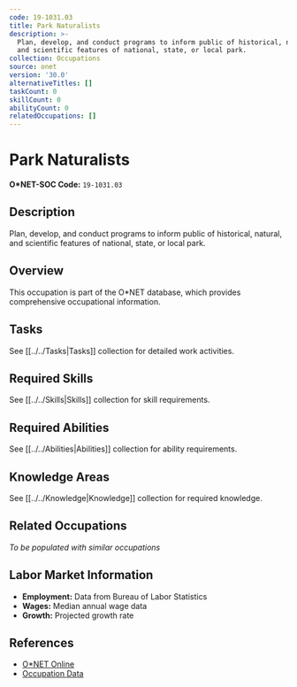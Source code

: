 ```yaml
---
code: 19-1031.03
title: Park Naturalists
description: >-
  Plan, develop, and conduct programs to inform public of historical, natural,
  and scientific features of national, state, or local park.
collection: Occupations
source: onet
version: '30.0'
alternativeTitles: []
taskCount: 0
skillCount: 0
abilityCount: 0
relatedOccupations: []
---
```

# Park Naturalists

**O*NET-SOC Code:** `19-1031.03`

## Description

Plan, develop, and conduct programs to inform public of historical, natural, and scientific features of national, state, or local park.

## Overview

This occupation is part of the O*NET database, which provides comprehensive occupational information.

## Tasks

See [[../../Tasks|Tasks]] collection for detailed work activities.

## Required Skills

See [[../../Skills|Skills]] collection for skill requirements.

## Required Abilities

See [[../../Abilities|Abilities]] collection for ability requirements.

## Knowledge Areas

See [[../../Knowledge|Knowledge]] collection for required knowledge.

## Related Occupations

*To be populated with similar occupations*

## Labor Market Information

- **Employment:** Data from Bureau of Labor Statistics
- **Wages:** Median annual wage data
- **Growth:** Projected growth rate

## References

- [O*NET Online](https://www.onetonline.org/link/summary/19-1031.03)
- [Occupation Data](https://www.onetcenter.org/)
